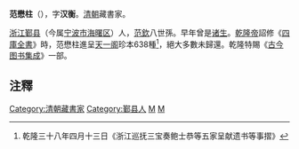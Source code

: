 '''范懋柱'''（{{bd|约1718年||1788年||F}}），字'''汉衡'''。[[清朝|清朝]]藏書家。

[[浙江|浙江]][[鄞县|鄞县]]（今属[[宁波市|宁波市]][[海曙区|海曙区]]）人，[[范欽|范欽]]八世孫。早年曾是[[诸生|诸生]]。[[乾隆帝|乾隆帝]]詔修《[[四庫全書|四庫全書]]》時，范懋柱進呈[[天一阁|天一阁]]珍本638種<ref>乾隆三十八年四月十三日《浙江巡抚三宝奏鲍士恭等五家呈献遗书等事摺》</ref>，絕大多數未歸還。乾隆特賜《[[古今图书集成|古今图书集成]]》一部。

== 注釋 ==
{{reflist}}

{{DEFAULTSORT:Fan范}}
[[Category:清朝藏書家|Category:清朝藏書家]]
[[Category:鄞县人|Category:鄞县人]]
[[Category:天一阁范氏|M]]
[[Category:范姓|M]]